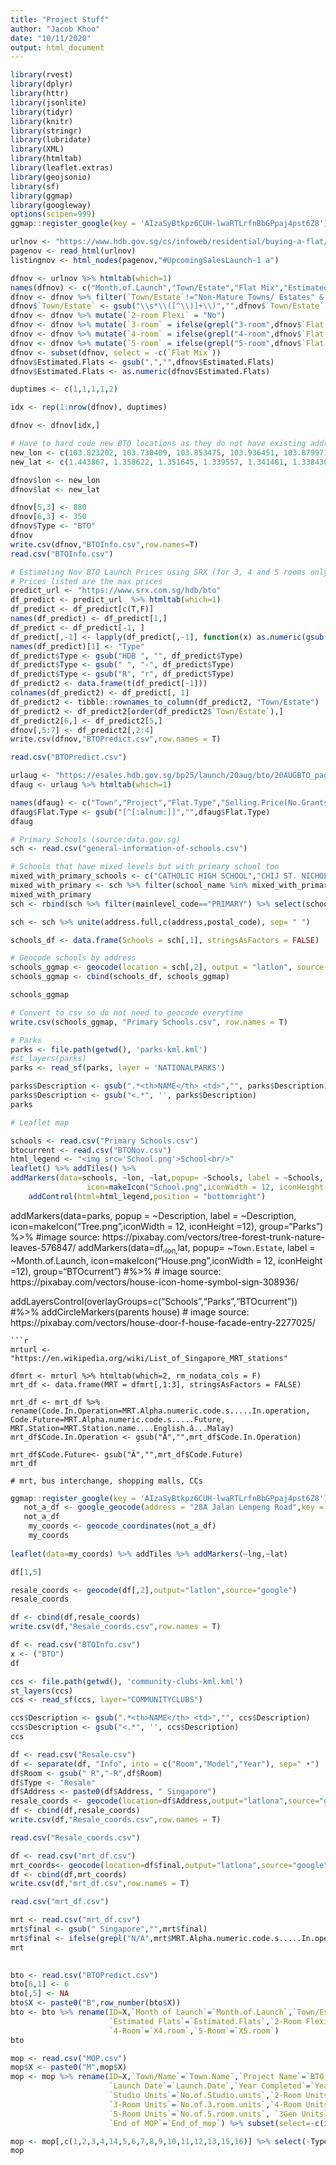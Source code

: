 ```yaml
---
title: "Project Stuff"
author: "Jacob Khoo"
date: "10/11/2020"
output: html_document
---
```


```r
library(rvest)
library(dplyr)
library(httr)
library(jsonlite)
library(tidyr)
library(knitr)
library(stringr)
library(lubridate)
library(XML)
library(htmltab)
library(leaflet.extras)
library(geojsonio)
library(sf)
library(ggmap)
library(googleway)
options(scipen=999)
ggmap::register_google(key = 'AIzaSyBtkpz6CUH-lwaRTLrfnBbGPpaj4pst6Z8')
```

```r
urlnov <- "https://www.hdb.gov.sg/cs/infoweb/residential/buying-a-flat/new/sales-launches/bto-sbf-open-booking"
pagenov <- read_html(urlnov)
listingnov <- html_nodes(pagenov,"#UpcomingSalesLaunch-1 a")

dfnov <- urlnov %>% htmltab(which=1)
names(dfnov) <- c("Month.of.Launch","Town/Estate","Flat Mix","Estimated.Flats")
dfnov <- dfnov %>% filter(`Town/Estate`!="Non-Mature Towns/ Estates" & `Town/Estate`!="Mature Towns/ Estates") %>% filter(Month.of.Launch=="November 2020")
dfnov$`Town/Estate` <- gsub("\\s*\\([^\\)]+\\)","",dfnov$`Town/Estate`)
dfnov <- dfnov %>% mutate(`2-room Flexi` = "No")
dfnov <- dfnov %>% mutate(`3-room` = ifelse(grepl("3-room",dfnov$`Flat Mix`),"Yes","No"))
dfnov <- dfnov %>% mutate(`4-room` = ifelse(grepl("4-room",dfnov$`Flat Mix`),"Yes","No"))
dfnov <- dfnov %>% mutate(`5-room` = ifelse(grepl("5-room",dfnov$`Flat Mix`),"Yes","No"))
dfnov <- subset(dfnov, select = -c(`Flat Mix`))
dfnov$Estimated.Flats <- gsub(",","",dfnov$Estimated.Flats)
dfnov$Estimated.Flats <- as.numeric(dfnov$Estimated.Flats)

duptimes <- c(1,1,1,1,2)

idx <- rep(1:nrow(dfnov), duptimes)

dfnov <- dfnov[idx,]

# Have to hard code new BTO locations as they do not have existing address
new_lon <- c(103.823202, 103.730409, 103.853475, 103.936451, 103.879971, 103.875043)
new_lat <- c(1.443867, 1.358622, 1.351645, 1.339557, 1.341481, 1.338430)

dfnov$lon <- new_lon
dfnov$lat <- new_lat

dfnov[5,3] <- 880
dfnov[6,3] <- 350
dfnov$Type <- "BTO"
dfnov
write.csv(dfnov,"BTOInfo.csv",row.names=T)
read.csv("BTOInfo.csv")
```


```r
# Estimating Nov BTO Launch Prices using SRX (for 3, 4 and 5 rooms only)
# Prices listed are the max prices
predict_url <- "https://www.srx.com.sg/hdb/bto"
df_predict <- predict_url  %>% htmltab(which=1)
df_predict <- df_predict[c(T,F)]
names(df_predict) <- df_predict[1,]
df_predict <- df_predict[-1, ]
df_predict[,-1] <- lapply(df_predict[,-1], function(x) as.numeric(gsub("[$,]", "", x)))
names(df_predict)[1] <- "Type"
df_predict$Type <- gsub("HDB ", "", df_predict$Type)
df_predict$Type <- gsub(" ", "-", df_predict$Type)
df_predict$Type <- gsub("R", "r", df_predict$Type)
df_predict2 <- data.frame(t(df_predict[-1]))
colnames(df_predict2) <- df_predict[, 1]
df_predict2 <- tibble::rownames_to_column(df_predict2, "Town/Estate") 
df_predict2 <- df_predict2[order(df_predict2$`Town/Estate`),]
df_predict2[6,] <- df_predict2[5,]
dfnov[,5:7] <- df_predict2[,2:4]
write.csv(dfnov,"BTOPredict.csv",row.names = T)
```

```r
read.csv("BTOPredict.csv")

```


```r
urlaug <- "https://esales.hdb.gov.sg/bp25/launch/20aug/bto/20AUGBTO_page_2756/about0.html"
dfaug <- urlaug %>% htmltab(which=1)

names(dfaug) <- c("Town","Project","Flat.Type","Selling.Price(No.Grants)","Selling.Price(Grants)")
dfaug$Flat.Type <- gsub("[^[:alnum:]]","",dfaug$Flat.Type)
dfaug
```


```r
# Primary Schools (source:data.gov.sg)
sch <- read.csv("general-information-of-schools.csv")

# Schools that have mixed levels but with primary school too
mixed_with_primary_schools <- c("CATHOLIC HIGH SCHOOL","CHIJ ST. NICHOLAS GIRLS' SCHOOL","MARIS STELLA HIGH SCHOOL")
mixed_with_primary <- sch %>% filter(school_name %in% mixed_with_primary_schools) %>% select(school_name,address,postal_code)
mixed_with_primary
sch <- rbind(sch %>% filter(mainlevel_code=="PRIMARY") %>% select(school_name,address,postal_code),mixed_with_primary)

sch <- sch %>% unite(address.full,c(address,postal_code), sep= " ")

schools_df <- data.frame(Schools = sch[,1], stringsAsFactors = FALSE)

# Geocode schools by address
schools_ggmap <- geocode(location = sch[,2], output = "latlon", source = "google")
schools_ggmap <- cbind(schools_df, schools_ggmap)

schools_ggmap

# Convert to csv so do not need to geocode everytime
write.csv(schools_ggmap, "Primary Schools.csv", row.names = T)
```

```r
# Parks
parks <- file.path(getwd(), 'parks-kml.kml')   
#st_layers(parks)
parks <- read_sf(parks, layer = 'NATIONALPARKS')

parks$Description <- gsub(".*<th>NAME</th> <td>","", parks$Description)
parks$Description <- gsub("<.*", '', parks$Description)
parks
```

```r
# Leaflet map

schools <- read.csv("Primary Schools.csv")
btocurrent <- read.csv("BTONov.csv")
html_legend <- "<img src='School.png'>School<br/>"
leaflet() %>% addTiles() %>%
addMarkers(data=schools, ~lon, ~lat,popup= ~Schools, label = ~Schools,
                 icon=makeIcon("School.png",iconWidth = 12, iconHeight =12), group="Schools") %>% #image source: https://pixabay.com/vectors/book-books-library-books-reading-2022464/
    addControl(html=html_legend,position = "bottomright")
```   
    
addMarkers(data=parks, popup = ~Description, label = ~Description, icon=makeIcon("Tree.png",iconWidth = 12, iconHeight =12), group="Parks") %>% #image source: https://pixabay.com/vectors/tree-forest-trunk-nature-leaves-576847/
addMarkers(data=df,~lon,~lat, popup= ~`Town.Estate`, label = ~Month.of.Launch, icon=makeIcon("House.png",iconWidth = 12, iconHeight =12), group="BTOcurrent") #%>% # image source: https://pixabay.com/vectors/house-icon-home-symbol-sign-308936/


addLayersControl(overlayGroups=c("Schools","Parks","BTOcurrent")) #%>% addCircleMarkers(parents house)
# image source: https://pixabay.com/vectors/house-door-f-house-facade-entry-2277025/
```
```r
mrturl <- "https://en.wikipedia.org/wiki/List_of_Singapore_MRT_stations"

dfmrt <- mrturl %>% htmltab(which=2, rm_nodata_cols = F)
mrt_df <- data.frame(MRT = dfmrt[,1:3], stringsAsFactors = FALSE)

mrt_df <- mrt_df %>% rename(Code.In.Operation=MRT.Alpha.numeric.code.s.....In.operation, Code.Future=MRT.Alpha.numeric.code.s.....Future, MRT.Station=MRT.Station.name....English.â...Malay)
mrt_df$Code.In.Operation <- gsub("Â","",mrt_df$Code.In.Operation)

mrt_df$Code.Future<- gsub("Â","",mrt_df$Code.Future)
mrt_df

# mrt, bus interchange, shopping malls, CCs
```
```r
ggmap::register_google(key = 'AIzaSyBtkpz6CUH-lwaRTLrfnBbGPpaj4pst6Z8')
   not_a_df <- google_geocode(address = "28A Jalan Lempeng Road",key = 'AIzaSyBtkpz6CUH-lwaRTLrfnBbGPpaj4pst6Z8')
   not_a_df
    my_coords <- geocode_coordinates(not_a_df)
    my_coords
    
leaflet(data=my_coords) %>% addTiles %>% addMarkers(~lng,~lat)
```


```r


df[1,5]

resale_coords <- geocode(df[,2],output="latlon",source="google")
resale_coords
```

```r
df <- cbind(df,resale_coords)
write.csv(df,"Resale_coords.csv",row.names = T)
```

```r
df <- read.csv("BTOInfo.csv")
x <- ("BTO")
df
```


```r
ccs <- file.path(getwd(), 'community-clubs-kml.kml')   
st_layers(ccs)
ccs <- read_sf(ccs, layer="COMMUNITYCLUBS")

ccs$Description <- gsub(".*<th>NAME</th> <td>","", ccs$Description)
ccs$Description <- gsub("<.*", '', ccs$Description)
ccs
```
```r

df <- read.csv("Resale.csv") 
df <- separate(df, "Info", into = c("Room","Model","Year"), sep=" •")
df$Room <- gsub(" R","-R",df$Room)
df$Type <- "Resale"
df$Address <- paste0(df$Address, " Singapore")
resale_coords <- geocode(location=df$Address,output="latlona",source="google")
df <- cbind(df,resale_coords)
write.csv(df,"Resale_coords.csv",row.names = T)

read.csv("Resale_coords.csv")
```
```r
df <- read.csv("mrt_df.csv")
mrt_coords<- geocode(location=df$final,output="latlona",source="google")
df <- cbind(df,mrt_coords)
write.csv(df,"mrt_df.csv",row.names = T)

read.csv("mrt_df.csv")
```
```r
mrt <- read.csv("mrt_df.csv")
mrt$final <- gsub(" Singapore","",mrt$final)
mrt$final <- ifelse(grepl("N/A",mrt$MRT.Alpha.numeric.code.s.....In.operation,fixed = T),paste0(mrt$final," (U/C)"),mrt$final)
mrt
                    
```
```r
bto <- read.csv("BTOPredict.csv")
bto[6,1] <- 6
bto[,5] <- NA
bto$X <- paste0("B",row_number(bto$X))
bto <- bto %>% rename(ID=X,`Month of Launch`=`Month.of.Launch`,`Town/Estate`=`Town.Estate`,
                      `Estimated Flats`=`Estimated.Flats`,`2-Room Flexi`=`X2.room.Flexi`,`3-Room`=`X3.room`,
                      `4-Room`=`X4.room`,`5-Room`=`X5.room`) 
bto
```

```r

mop <- read.csv("MOP.csv")
mop$X <- paste0("M",mop$X)
mop <- mop %>% rename(ID=X,`Town/Name`=`Town.Name`,`Project Name`=`BTO.Project.Name`,
                      `Launch Date`=`Launch.Date`,`Year Completed`=`Year.of.Completion`,
                      `Studio Units`=`No.of.Studio.units`,`2-Room Units`=`No.of.2.room.units`,
                      `3-Room Units`=`No.of.3.room.units`,`4-Room Units`=`No.of.4.room.units`,
                      `5-Room Units`=`No.of.5.room.units`, `3Gen Units`=`No.of.3.gen.units`,`Total Units`=`Total.no.of.units`, 
                      `End of MOP`=`End_of_mop`) %>% subset(select=-c(idMOP))

mop <- mop[,c(1,2,3,4,14,5,6,7,8,9,10,11,12,13,15,16)] %>% select(-Type,Type)
mop
```